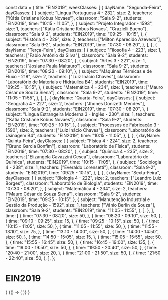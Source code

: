 const data = {
  title: "EIN2019",
  weekClasses: [
    {
      dayName: "Segunda-Feira",
      dayClasses: [
        {
          subject: "Lingua Portuguesa 4 - 232",
          size: 2,
          teachers: ["Kátia Cristiane Kobus Novaes"],
          classroom: "Sala 9-2",
          students: "EIN2019",
          time: "10:15 - 11:05",
        },
        {
          subject: "Projeto Integrador - 1593",
          size: 1,
          teachers: ["Kátia Cristiane Kobus Novaes", "Grazielli Bueno"],
          classroom: "Sala 9-2",
          students: "EIN2019",
          time: "09:25 - 10:15",
        },
        {
          subject: "História 4 - 229",
          size: 2,
          teachers: ["Milton Aparecido Azevedo"],
          classroom: "Sala 9-2",
          students: "EIN2019",
          time: "07:30 - 08:20",
        },
      ],
    },
    {
      dayName: "Terça-Feira",
      dayClasses: [
        {
          subject: "Filosofia 4 - 223",
          size: 1,
          teachers: ["Fabio Antônio da Silva"],
          classroom: "Sala 9-2",
          students: "EIN2019",
          time: "07:30 - 08:20",
        },
        {
          subject: "Artes 3 - 221",
          size: 1,
          teachers: ["Josiane Paula Maltauro"],
          classroom: "Sala 9-2",
          students: "EIN2019",
          time: "08:20 - 09:10",
        },
        {
          subject: "Máquinas Térmicas e de Fluxo - 218",
          size: 2,
          teachers: ["Luiz Inácio Chaves"],
          classroom: "Laboratório de Materiais e Hidráulica B4",
          students: "EIN2019",
          time: "09:25 - 10:15",
        },
        {
          subject: "Matemática 4 - 234",
          size: 1,
          teachers: ["Mauro César de Souza Siena"],
          classroom: "Sala 9-2",
          students: "EIN2019",
          time: "11:05 - 11:55",
        },
      ],
    },
    {
      dayName: "Quarta-Feira",
      dayClasses: [
        {
          subject: "Geografia 4 - 227",
          size: 2,
          teachers: ["Jhones Donizetti Mendes"],
          classroom: "Sala 9-2",
          students: "EIN2019",
          time: "07:30 - 08:20",
        },
        {
          subject: "Lingua Estrangeira Moderna 3 - Inglês - 230",
          size: 1,
          teachers: ["Kátia Cristiane Kobus Novaes"],
          classroom: "Sala 9-2",
          students: "EIN2019",
          time: "09:25 - 10:15",
        },
        {
          subject: "Processos de Fabricação 3 - 1590",
          size: 2,
          teachers: ["Luiz Inácio Chaves"],
          classroom: "Laboratório de Usinagem B4",
          students: "EIN2019",
          time: "10:15 - 11:05",
        },
      ],
    },
    {
      dayName: "Quinta-Feira",
      dayClasses: [
        {
          subject: "Física 4 - 224",
          size: 2,
          teachers: ["Bruno Garcia Bonfim"],
          classroom: "Laboratório de Física",
          students: "EIN2019",
          time: "07:30 - 08:20",
        },
        {
          subject: "Química 4 - 235",
          size: 2,
          teachers: ["Elizangela Cavazzini Cesca"],
          classroom: "Laboratório de Química",
          students: "EIN2019",
          time: "10:15 - 11:05",
        },
        {
          subject: "Sociologia 4 - 238",
          size: 1,
          teachers: ["Everaldo Lorensetti"],
          classroom: "Sala 9-2",
          students: "EIN2019",
          time: "09:25 - 10:15",
        },
      ],
    },
    {
      dayName: "Sexta-Feira",
      dayClasses: [
        {
          subject: "Biologia 4 - 222",
          size: 2,
          teachers: ["Leandro Luiz Borges"],
          classroom: "Laboratório de Biologia",
          students: "EIN2019",
          time: "07:30 - 08:20",
        },
        {
          subject: "Matemática 4 - 234",
          size: 2,
          teachers: ["Mauro César de Souza Siena"],
          classroom: "Sala 9-2",
          students: "EIN2019",
          time: "09:25 - 10:15",
        },
        {
          subject: "Manutenção Industrial e Gestão da Produção - 1592",
          size: 1,
          teachers: ["Vânio Berlin de Souza"],
          classroom: "Sala 9-2",
          students: "EIN2019",
          time: "11:05 - 11:55",
        },
      ],
    },
  ],
  time: [
    {
      time: "07:30 - 08:20",
      size: 50,
    },
    {
      time: "08:20 - 09:10",
      size: 50,
    },
    {
      time: "09:10 - 09:25",
      size: 15,
    },
    {
      time: "09:25 - 10:15",
      size: 50,
    },
    {
      time: "10:15 - 11:05",
      size: 50,
    },
    {
      time: "11:05 - 11:55",
      size: 50,
    },
    {
      time: "11:55 - 13:10",
      size: 75,
    },
    {
      time: "13:10 - 14:00",
      size: 50,
    },
    {
      time: "14:00 - 14:50",
      size: 50,
    },
    {
      time: "14:50 - 15:05",
      size: 15,
    },
    {
      time: "15:05 - 15:55",
      size: 50,
    },
    {
      time: "15:55 - 16:45",
      size: 50,
    },
    {
      time: "16:45 - 19:00",
      size: 135,
    },
    {
      time: "19:00 - 19:50",
      size: 50,
    },
    {
      time: "19:50 - 20:40",
      size: 50,
    },
    {
      time: "20:40 - 21:00",
      size: 20,
    },
    {
      time: "21:00 - 21:50",
      size: 50,
    },
    {
      time: "21:50 - 22:40",
      size: 50,
    },
  ],
};

# EIN2019

<div>
  {
    <BrowserOnly>
      {() => (
        <Grid
          title={data.title}
          weekClasses={data.weekClasses}
          time={data.time}
        />
      )}
    </BrowserOnly>
  }
</div>
